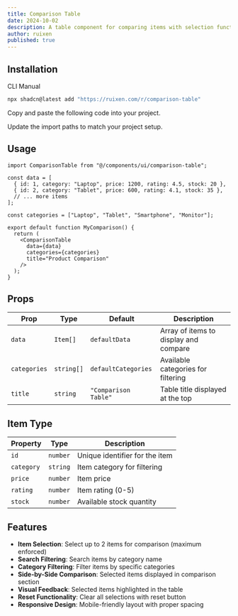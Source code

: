 ```yaml
---
title: Comparison Table
date: 2024-10-02
description: A table component for comparing items with selection functionality, filtering, and side-by-side comparison view.
author: ruixen
published: true
---
```


<ComponentPreview name="comparison-table-demo" />

## Installation

<Tabs defaultValue="cli">

<TabsList>
  <TabsTrigger value="cli">CLI</TabsTrigger>
  <TabsTrigger value="manual">Manual</TabsTrigger>
</TabsList>
<TabsContent value="cli">

```bash
npx shadcn@latest add "https://ruixen.com/r/comparison-table"
```

</TabsContent>

<TabsContent value="manual">

<Steps>

<Step>Copy and paste the following code into your project.</Step>

<ComponentSource name="comparison-table" />

<Step>Update the import paths to match your project setup.</Step>

</Steps>

</TabsContent>

</Tabs>

## Usage

```tsx
import ComparisonTable from "@/components/ui/comparison-table";

const data = [
  { id: 1, category: "Laptop", price: 1200, rating: 4.5, stock: 20 },
  { id: 2, category: "Tablet", price: 600, rating: 4.1, stock: 35 },
  // ... more items
];

const categories = ["Laptop", "Tablet", "Smartphone", "Monitor"];

export default function MyComparison() {
  return (
    <ComparisonTable
      data={data}
      categories={categories}
      title="Product Comparison"
    />
  );
}
```

## Props

| Prop         | Type       | Default              | Description                           |
| ------------ | ---------- | -------------------- | ------------------------------------- |
| `data`       | `Item[]`   | `defaultData`        | Array of items to display and compare |
| `categories` | `string[]` | `defaultCategories`  | Available categories for filtering    |
| `title`      | `string`   | `"Comparison Table"` | Table title displayed at the top      |

## Item Type

| Property   | Type     | Description                    |
| ---------- | -------- | ------------------------------ |
| `id`       | `number` | Unique identifier for the item |
| `category` | `string` | Item category for filtering    |
| `price`    | `number` | Item price                     |
| `rating`   | `number` | Item rating (0-5)              |
| `stock`    | `number` | Available stock quantity       |

## Features

- **Item Selection**: Select up to 2 items for comparison (maximum enforced)
- **Search Filtering**: Search items by category name
- **Category Filtering**: Filter items by specific categories
- **Side-by-Side Comparison**: Selected items displayed in comparison section
- **Visual Feedback**: Selected items highlighted in the table
- **Reset Functionality**: Clear all selections with reset button
- **Responsive Design**: Mobile-friendly layout with proper spacing
